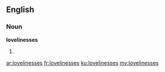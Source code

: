 ==English==

===Noun===
'''lovelinesses'''

# {{plural of|[[loveliness]]}}

[[ar:lovelinesses]]
[[fr:lovelinesses]]
[[ku:lovelinesses]]
[[my:lovelinesses]]